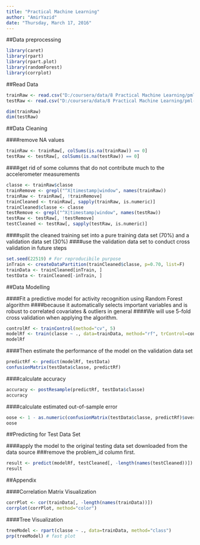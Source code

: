 ---
title: "Practical Machine Learning"
author: "AmirYazid"
date: "Thursday, March 17, 2016"
---
##Data preprocessing
```{r}
library(caret)
library(rpart)
library(rpart.plot)
library(randomForest)
library(corrplot)
```

##Read Data
```{r}
trainRaw <- read.csv("D:/coursera/data/8 Practical Machine Learning/pml-training.csv")
testRaw <- read.csv("D:/coursera/data/8 Practical Machine Learning/pml-testing.csv")

dim(trainRaw)
dim(testRaw)
```

##Data Cleaning

####remove NA values
```{r}
trainRaw <- trainRaw[, colSums(is.na(trainRaw)) == 0] 
testRaw <- testRaw[, colSums(is.na(testRaw)) == 0] 
```

####get rid of some columns that do not contribute much to the accelerometer measurements
```{r}
classe <- trainRaw$classe
trainRemove <- grepl("^X|timestamp|window", names(trainRaw))
trainRaw <- trainRaw[, !trainRemove]
trainCleaned <- trainRaw[, sapply(trainRaw, is.numeric)]
trainCleaned$classe <- classe
testRemove <- grepl("^X|timestamp|window", names(testRaw))
testRaw <- testRaw[, !testRemove]
testCleaned <- testRaw[, sapply(testRaw, is.numeric)]
```

####split the cleaned training set into a pure training data set (70%) and a validation data set (30%)
####use the validation data set to conduct cross validation in future steps
```{r}
set.seed(22519) # For reproducibile purpose
inTrain <- createDataPartition(trainCleaned$classe, p=0.70, list=F)
trainData <- trainCleaned[inTrain, ]
testData <- trainCleaned[-inTrain, ]
```

##Data Modelling

####Fit a predictive model for activity recognition using Random Forest algorithm 
####because it automatically selects important variables and is robust to correlated covariates & outliers in general
####We will use 5-fold cross validation when applying the algorithm.

```{r}
controlRf <- trainControl(method="cv", 5)
modelRf <- train(classe ~ ., data=trainData, method="rf", trControl=controlRf, ntree=250)
modelRf
```

####Then estimate the performance of the model on the validation data set

```{r}
predictRf <- predict(modelRf, testData)
confusionMatrix(testData$classe, predictRf)
```

####calculate accuracy

```{r}
accuracy <- postResample(predictRf, testData$classe)
accuracy
```

####calculate estimated out-of-sample error

```{r}
oose <- 1 - as.numeric(confusionMatrix(testData$classe, predictRf)$overall[1])
oose
```

##Predicting for Test Data Set

####apply the model to the original testing data set downloaded from the data source
###remove the problem_id column first.

```{r}
result <- predict(modelRf, testCleaned[, -length(names(testCleaned))])
result
```


##Appendix

####Correlation Matrix Visualization

```{r}
corrPlot <- cor(trainData[, -length(names(trainData))])
corrplot(corrPlot, method="color")
```
	
	
####Tree Visualization

```{r}
treeModel <- rpart(classe ~ ., data=trainData, method="class")
prp(treeModel) # fast plot
```
